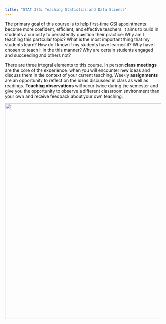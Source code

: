 ```yaml
---
title: "STAT 375: Teaching Statistics and Data Science"
---
```


The primary goal of this course is to help first-time GSI appointments become more confident, efficient, and effective teachers. It aims to build in students a curiosity to persistently question their practice: Why am I teaching this particular topic? What is the most important thing that my students learn? How do I know if my students have learned it? Why have I chosen to teach it in the this manner? Why are certain students engaged and succeeding and others not?

There are three integral elements to this course. In person **class meetings** are the core of the experience, when you will encounter new ideas and discuss them in the context of your current teaching. Weekly **assignments** are an opportunity to reflect on the ideas discussed in class as well as readings. **Teaching observations** will occur twice during the semester and give you the opportunity to observe a different classroom environment than your own and receive feedback about your own teaching.

![](images/background-bikeshare.png){fig-alt="A series of six, generic data visualizations: a scatterplot, a density plot, a contour plot, a line plot, a box plot, and another scatterplot." width="700"}
